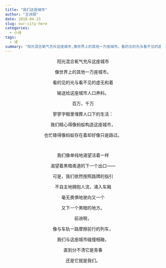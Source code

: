 ---
title: "我们这座城市"
author: "王诗翔"
date: 2018-04-23
slug: our-city-here
categories:
  - 小诗
tags:
  - 诗
summary: "阳光混合氧气充斥这座城市,像世界上的其他一万座城市。看的见的光与看不见的虚无和着,输送给这座城市人口养料。"
---

<center>
阳光混合氧气充斥这座城市

像世界上的其他一万座城市。

看的见的光与看不见的虚无和着

输送给这座城市人口养料。

百万，千万

寥寥字眼里埋葬人口下的生活：

我们精心得像蚂蚁构造这座城市，

也忙碌得像蚂蚁存在着却好像只是路过。

<br>

我们像单纯地渴望活着一样

渴望着黑暗甬道的下一个出口——

可是，我们依然按照路牌的指引

不自主地拥抱人流，涌入车厢

毫无畏惧地驶向又一个

又下一个黑暗的地方。

前进啊，

像与车轨一路摩擦前行的列车，

我们与这座城市碰撞相融，

直到分不清它是青春

还是它就是我们。


</center>

